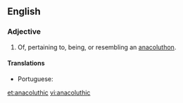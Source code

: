 ==English==

===Adjective===
{{en-adj|-}}

# Of, pertaining to, being, or resembling an [[anacoluthon]].

====Translations====
{{trans-top|pertaining to, being, or resembling an anacoluthon}}
* Portuguese: {{t|pt|anacolútico}}
{{trans-mid}}
{{trans-bottom}}

[[et:anacoluthic]]
[[vi:anacoluthic]]